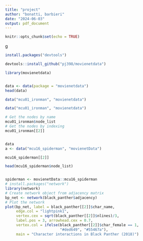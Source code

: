 ```yaml
---
title: "project"
author: "bonatti, barbieri"
date: "2024-06-03"
output: pdf_document
---
```


```r
knitr::opts_chunk$set(echo = TRUE)
```


g
```r
install.packages("devtools")

devtools::install_github("pj398/movienetdata")

library(movienetdata)


data <- data(package = "movienetdata")
head(data)

data("mcu01_ironman", "movienetdata")

data("mcu01_ironman", "movienetdata")

# Get the nodes by name
mcu01_ironman$node_list
# Get the nodes by indexing
mcu01_ironman[[2]]


data
a <- data("mcu16_spiderman", "movienetData")

mcu16_spiderman[[2]]

head(mcu16_spiderman$node_list)


spiderman <- movienetData::mcu16_spiderman
# install.packages("network")
library(network)
# Create network object from adjacency matrix
bp_net <- network(black_panther$adjacency)
# Plot the network
plot(bp_net, label = black_panther[[2]]$char_name, 
     edge.col = "lightpink1", 
     vertex.cex = sqrt(black_panther[[2]]$nlines)/3, 
     label.pos = 3, arrowhead.cex = 0.7,
     vertex.col = ifelse(black_panther[[2]]$char_female == 1, 
                         "#ded649", "#55467a"), 
     main = "Character interactions in Black Panther (2018)")

```

